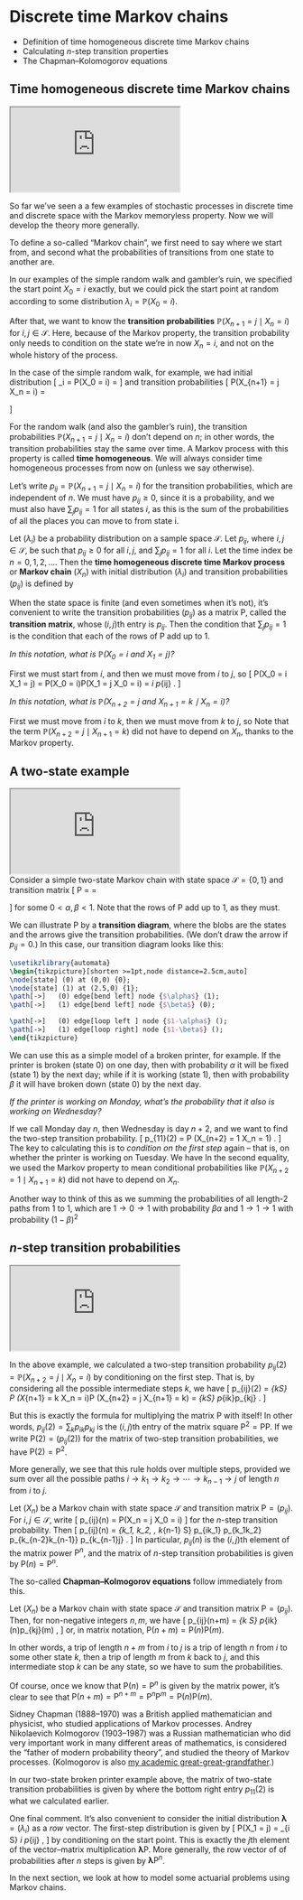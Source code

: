 # Discrete time Markov chains  {#S05-markov-chains}


::: {.mysummary}
* Definition of time homogeneous discrete time Markov chains
* Calculating $n$-step transition properties
* The Chapman--Kolomogorov equations
:::



## Time homogeneous discrete time Markov chains  {#thmc}

:::: {.videowrap}
::: {.videowrapper}
<iframe src="https://www.youtube.com/embed/t21Cu9ChtJE"></iframe>
:::
::::


So far we've seen a a few examples of stochastic processes in discrete time and discrete space with the Markov memoryless property. Now we will develop the theory more generally.

To define a so-called "Markov chain", we first need to say where we start from, and second what the probabilities of transitions from one state to another are.

In our examples of the simple random walk and gambler's ruin, we specified the start point $X_0 = i$ exactly, but we could pick the start point at random according to some distribution $\lambda_i = \mathbb P(X_0 = i)$.

After that, we want to know the **transition probabilities** $\mathbb P(X_{n+1} = j \mid X_n = i)$ for $i,j \in \mathcal S$. Here, because of the Markov property, the transition probability only needs to condition on the state we're in now $X_n = i$, and not on the whole history of the process.

In the case of the simple random walk, for example, we had initial distribution
\[ \lambda_i = \mathbb P(X_0 = i) = \begin{cases} 1 & \text{if $i = 0$} \\ 0 & \text{otherwise} \end{cases} \]
and transition probabilities
\[ \mathbb P(X_{n+1} = j \mid X_n = i) = \begin{cases} p & \text{if $j = i+1$} \\ q & \text{if $j = i-1$} \\ 0 & \text{otherwise.} \end{cases} \]

For the random walk (and also the gambler's ruin), the transition probabilities $\mathbb P(X_{n+1} = j \mid X_n = i)$ don't depend on $n$; in other words, the transition probabilities stay the same over time. A Markov process with this property is called **time homogeneous**. We will always consider time homogeneous processes from now on (unless we say otherwise).

Let's write  $p_{ij} = \mathbb P(X_{n+1} = j \mid X_n = i)$ for the transition probabilities, which are independent of $n$.
We must have $p_{ij} \geq 0$, since it is a probability, and we must also have $\sum_j p_{ij} = 1$ for all states $i$, as this is the sum of the probabilities of all the places you can move to from state i.

::: {.definition #def-thmc}
Let $(\lambda_i)$ be a probability distribution on a sample space $\mathcal S$. Let $p_{ij}$, where $i,j \in \mathcal S$, be such that $p_{ij} \geq 0$ for all $i,j$, and $\sum_j p_{ij} = 1$ for all $i$. Let the time index be $n = 0,1,2,\dots$. Then the **time homogeneous discrete time Markov process** or **Markov chain** $(X_n)$ with initial distribution $(\lambda_i)$ and transition probabilities $(p_{ij})$ is defined by
	\begin{gather*}
	\mathbb P(X_0 = i) = \lambda_i ,\\
	\mathbb P(X_{n+1} = j \mid X_n = i, X_{n-1} = x_{n-1}, \dots, X_0 = x_0) = \mathbb P(X_{n+1} = j \mid X_n = i) =  p_{ij}  . \end{gather*}
:::

When the state space is finite (and even sometimes when it's not), it's convenient to write the transition probabilities $(p_{ij})$ as a matrix $\mathsf P$, called the **transition matrix**, whose $(i,j)$th entry is $p_{ij}$. Then the condition that $\sum_j p_{ij} = 1$ is the condition that each of the rows of $\mathsf P$ add up to $1$.

::: {.example #mcex}
*In this notation, what is $\mathbb P(X_0 = i \text{ and } X_1 = j)$?*

First we must start from $i$, and then we must move from $i$ to $j$, so
\[ \mathbb P(X_0 = i \text{ and } X_1 = j) = \mathbb P(X_0 = i)\mathbb P(X_1 = j \mid X_0 = i) = \lambda_i p_{ij} . \]

*In this notation, what is $\mathbb P(X_{n+2} = j \text{ and } X_{n+1} = k \mid X_n = i)$?*

First we must move from $i$ to $k$, then we must move from $k$ to $j$, so
\begin{align*}
\mathbb P(X_{n+2} = j \text{ and } X_{n+1} = k \mid X_n = i)
&= \mathbb P(X_{n+1} = k \mid X_n = i)\mathbb P(X_{n+2} = j \mid X_{n+1} = k) \\
&= p_{ik}p_{kj} .
\end{align*}
Note that the term $\mathbb P(X_{n+2} = j \mid X_{n+1} = k)$ did not have to depend on $X_n$, thanks to the Markov property.
:::



## A two-state example  {#S05-example}


:::: {.videowrap}
::: {.videowrapper}
<iframe src="https://www.youtube.com/embed/y6tmf7bBj14"></iframe>
:::
::::


Consider a simple two-state Markov chain with state space $\mathcal S = \{0,1\}$ and transition matrix
\[ \mathsf P = \begin{pmatrix} p_{00} & p_{01} \\ p_{10} & p_{11} \end{pmatrix} = \begin{pmatrix} 1-\alpha & \alpha \\ \beta & 1-\beta \end{pmatrix}  \]
for some $0 < \alpha, \beta < 1$. Note that the rows of $\mathsf P$ add up to $1$, as they must.

We can illustrate $\mathsf P$ by a **transition diagram**, where the blobs are the states and the arrows give the transition probabilities. (We don't draw the arrow if $p_{ij} = 0$.) In this case, our transition diagram looks like this:

```tikz
\usetikzlibrary{automata}
\begin{tikzpicture}[shorten >=1pt,node distance=2.5cm,auto]
\node[state] (0) at (0,0) {0};
\node[state] (1) at (2.5,0) {1};
\path[->]   (0) edge[bend left] node {$\alpha$} (1);
\path[->]	(1) edge[bend left] node {$\beta$} (0);

\path[->]   (0) edge[loop left ] node {$1-\alpha$} ();
\path[->]   (1) edge[loop right] node {$1-\beta$} ();
\end{tikzpicture}
```

We can use this as a simple model of a broken printer, for example. If the printer is broken (state 0) on one day, then with probability $\alpha$ it will be fixed (state 1) by the next day; while if it is working (state 1), then with probability $\beta$ it will have broken down (state 0) by the next day.

::: {.example #printer}
*If the printer is working on Monday, what's the probability that it also is working on Wednesday?*

If we call Monday day $n$, then Wednesday is day $n+2$, and we want to find the two-step transition probability.
\[ p_{11}(2) = \mathbb P (X_{n+2} = 1 \mid X_n = 1) . \]
The key to calculating this is to *condition on the first step* again -- that is, on whether the printer is working on Tuesday. We have
\begin{align*}
  p_{11}(2) &= \mathbb P (X_{n+1} = 0 \mid X_n = 1)\,\mathbb P (X_{n+2} = 1 \mid X_{n+1} = 0, X_n = 1) \\
  &\qquad{} + \mathbb P (X_{n+1} = 1 \mid X_n = 1)\,\mathbb P (X_{n+2} = 1 \mid X_{n+1} = 1, X_n = 1) \\
  &= \mathbb P (X_{n+1} = 0 \mid X_n = 1)\,\mathbb P (X_{n+2} = 1 \mid X_{n+1} = 0) \\
  &\qquad{} + \mathbb P (X_{n+1} = 1 \mid X_n = 1)\,\mathbb P (X_{n+2} = 1 \mid X_{n+1} = 1) \\
  &= p_{10}p_{01} + p_{11}p_{11} \\
  &= \beta\alpha + (1-\beta)^2 .
\end{align*}
In the second equality, we used the Markov property to mean conditional probabilities like $\mathbb P(X_{n+2} = 1 \mid X_{n+1} = k)$ did not have to depend on $X_n$.

Another way to think of this as we summing the probabilities of all length-2 paths from 1 to 1, which are $1\to 0\to 1$ with probability $\beta\alpha$ and $1 \to 1 \to 1$ with probability $(1-\beta)^2$
:::



## *n*-step transition probabilities  {#n-step}


:::: {.videowrap}
::: {.videowrapper}
<iframe src="https://www.youtube.com/embed/IImuRWw6z6w"></iframe>
:::
::::


In the above example, we calculated a two-step transition probability $p_{ij}(2) = \mathbb P (X_{n+2} = j \mid X_n = i)$ by conditioning on the first step. That is, by considering all the possible intermediate steps $k$, we have
  \[ p_{ij}(2) = \sum_{k\in\mathcal S} \mathbb P (X_{n+1} = k \mid X_n = i)\mathbb P (X_{n+2} = j \mid X_{n+1} = k) = \sum_{k\in\mathcal S} p_{ik}p_{kj} . \]
  
But this is exactly the formula for multiplying the matrix $\mathsf P$ with itself! In other words, $p_{ij}(2) = \sum_{k} p_{ik}p_{kj}$ is the $(i,j)$th entry of the matrix square $\mathsf P^2 = \mathsf{PP}$. If we write $\mathsf P(2)  = (p_{ij}(2))$ for the matrix of two-step transition probabilities, we have $\mathsf P(2) = \mathsf P^2$.

More generally, we see that this rule holds over multiple steps, provided we sum over all the possible paths $i\to k_1 \to k_2 \to \cdots \to k_{n-1} \to j$ of length $n$ from $i$ to $j$.

::: {.theorem #thm-n-step}
Let $(X_n)$ be a Markov chain with state space $\mathcal S$ and transition matrix $\mathsf P = (p_{ij})$. For $i,j \in \mathcal S$, write
	\[ p_{ij}(n) = \mathbb P(X_n = j \mid X_0 = i) \]
for the $n$-step transition probability. Then
	\[ p_{ij}(n) = \sum_{k_1, k_2, \dots, k_{n-1} \in \mathcal S} p_{ik_1} p_{k_1k_2} \cdots p_{k_{n-2}k_{n-1}} p_{k_{n-1}j} . \]
In particular, $p_{ij}(n)$ is the $(i,j)$th element of the matrix power $\mathsf P^n$, and the matrix of $n$-step transition probabilities is given by $\mathsf P(n) = \mathsf P^n$.
:::

The so-called **Chapman--Kolmogorov equations** follow immediately from this.

::: {.theorem #c-k name="Chapman–Kolmogorov equations"}
Let $(X_n)$ be a Markov chain with state space $\mathcal S$ and transition matrix $\mathsf P = (p_{ij})$. Then, for non-negative integers $n,m$, we have
	\[ p_{ij}(n+m) = \sum_{k \in \mathcal S} p_{ik}(n)p_{kj}(m) , \]
or, in matrix notation, $\mathsf P(n+m) = \mathsf P(n)\mathsf P(m)$.
:::

In other words, a trip of length $n + m$ from $i$ to $j$ is a trip of length $n$ from $i$ to some other state $k$, then a trip of length $m$ from $k$ back to $j$, and this intermediate stop $k$ can be any state, so we have to sum the probabilities.

Of course, once we know that $\mathsf P(n) = \mathsf P^n$ is given by the matrix power, it's clear to see that $\mathsf P(n+m) = \mathsf P^{n+m} = \mathsf P^n \mathsf P^m = \mathsf P(n)\mathsf P(m)$.

Sidney Chapman (1888--1970) was a British applied mathematician and physicist, who studied applications of Markov processes. Andrey Nikolaevich Kolmogorov (1903--1987) was a Russian mathematician who did very important work in many different areas of mathematics, is considered the "father of modern probability theory", and studied the theory of Markov processes. (Kolmogorov is also [my academic great-great-grandfather](https://genealogy.math.ndsu.nodak.edu/id.php?id=53569).)

::: {.example #printer2}
In our two-state broken printer example above, the matrix of two-state transition probabilities is given by
\begin{align*}
\mathsf P(2) = \mathsf P^2 &=  \begin{pmatrix} 1-\alpha & \alpha \\ \beta & 1-\beta \end{pmatrix}  \begin{pmatrix} 1-\alpha & \alpha \\ \beta & 1-\beta \end{pmatrix} \\
&=  \begin{pmatrix} (1-\alpha)^2 + \alpha\beta & (1-\alpha)\alpha + \alpha(1-\beta) \\ \beta(1-\alpha) + (1-\beta)\beta & \beta\alpha + (1-\beta)^2 \end{pmatrix} ,
\end{align*}
where the bottom right entry $p_{11}(2)$ is what we calculated earlier.
:::

One final comment. It's also convenient to consider the initial distribution $\boldsymbol\lambda = (\lambda_i)$ as a *row* vector. The first-step distribution is given by
\[ \mathbb P(X_1 = j) = \sum_{i \in \mathcal S} \lambda_i p_{ij} , \]
by conditioning on the start point.
This is exactly the $j$th element of the vector--matrix multiplication $\boldsymbol\lambda \mathsf P$. More generally, the row vector of of probabilities after $n$ steps is given by $\boldsymbol\lambda \mathsf P^n$.



::: {.mysummary}
In the next section, we look at how to model some actuarial problems using Markov chains.
:::
